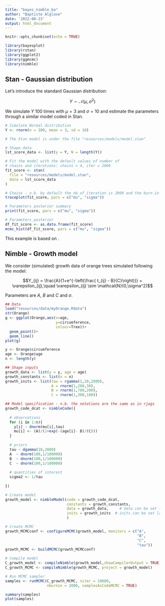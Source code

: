 ```yaml
---
title: "bayes_nimble_ba"
author: "Baptiste Alglave"
date: '2022-08-23'
output: html_document
---
```


```r
knitr::opts_chunk$set(echo = TRUE)
```

```r
library(bayesplot)
library(rstan)
library(ggplot2)
library(ggmcmc)
library(nimble)
``` 


## Stan - Gaussian distribution

Let's introduce the standard Gaussian distribution:

$$Y \sim \mathcal{N}(\mu,\sigma^2)$$

We simulate $Y$ 100 times with $\mu=3$ and $\sigma=10$ and estimate the parameters through a similar model coded in Stan.

```r

# Simulate Normal distribution
Y <- rnorm(n = 100, mean = 3, sd = 10)

# The Stan model is under the file "resources/models/model.stan"

# Shape data
lst_score_data <- list(y = Y, N = length(Y))

# Fit the model with the default values of number of
# chains and iterations: chains = 4, iter = 2000
fit_score <- stan(
  file = "resources/models/model.stan",
  data = lst_score_data
)

# Chains - n.b. by default the nb of iteration is 2000 and the burn-in is 1000
traceplot(fit_score, pars = c("mu", "sigma"))

# Parameters posterior summary
print(fit_score, pars = c("mu", "sigma"))

# Parameters posterior
df_fit_score <- as.data.frame(fit_score)
mcmc_hist(df_fit_score, pars = c("mu", "sigma"))

```

This example is based on \url{https://vasishth.github.io/bayescogsci/book/sec-firststan.html}.


## Nimble - Growth model

We consider (simulated) growth data of orange trees simulated following the model:

$$Y_{ij} = \frac{A}{1+e^{-\left(\frac{ t_{ij} - B}{C}\right)}} + \varepsilon_{ij},\quad   \varepsilon_{ij} \sim  \mathcal{N}(0,\sigma^2)$$

Parameters are $A$, $B$ and $C$ and $\sigma$.

```r

## Data
load("resources/data/myOrange.Rdata")
str(Orange)
g <- ggplot(Orange,aes(x=age,
                       y=circumference,
                       colour=Tree))+
  geom_point()+
  geom_line()
plot(g)

y <- Orange$circumference
age <- Orange$age
n <- length(y)

## Shape inputs
growth_data <- list(y = y, age = age)
growth_constants <- list(n = n)
growth_inits <- list(tau = rgamma(1,10,2000),
                     A = rnorm(1,200,30),
                     B = rnorm(1,700,200),
                     C = rnorm(1,300,100))

## Model specification - n.b. the notations are the same as in rjags
growth_code_dcat <- nimbleCode({
  
  # observations
  for (i in 1:n){
    y[i] ~ dnorm(mu[i],tau)
    mu[i] <- (A)/(1+exp(-(age[i]- B)/(C)))
  }
  
  # priors
  tau ~ dgamma(10,2000)
  A  ~ dnorm(100,1/100000)
  B  ~ dnorm(100,1/100000)
  C  ~ dnorm(100,1/100000)
  
  # quantities of interest
  sigma2 <- 1/tau
  
})

# Create model
growth_model <- nimbleModel(code = growth_code_dcat,
                            constants = growth_constants,
                            data = growth_data,     # data can be set later.
                            inits = growth_inits  # inits can be set later.
                            )

# Create MCMC
growth_MCMCconf <- configureMCMC(growth_model, monitors = c("A",
                                                            "B",
                                                            "C",
                                                            "tau")) 
growth_MCMC <- buildMCMC(growth_MCMCconf)

# Compile model
C_growth_model <- compileNimble(growth_model,showCompilerOutput = TRUE)
C_growth_MCMC <- compileNimble(growth_MCMC, project = growth_model)

# Run MCMC sampler
samples <- runMCMC(C_growth_MCMC, niter = 10000,
                   nburnin = 2000, samplesAsCodaMCMC = TRUE)

summary(samples)
plot(samples)

```
